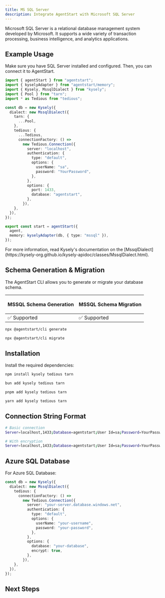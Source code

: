 ```yaml
---
title: MS SQL Server
description: Integrate AgentStart with Microsoft SQL Server
---
```


Microsoft SQL Server is a relational database management system developed by Microsoft. It supports a wide variety of transaction processing, business intelligence, and analytics applications.

## Example Usage

Make sure you have SQL Server installed and configured. Then, you can connect it to AgentStart.

```ts title="lib/agent.ts"
import { agentStart } from "agentstart";
import { kyselyAdapter } from "agentstart/memory";
import { Kysely, MssqlDialect } from "kysely";
import { Pool } from "tarn";
import * as Tedious from "tedious";

const db = new Kysely({
  dialect: new MssqlDialect({
    tarn: {
      ...Pool,
    },
    tedious: {
      ...Tedious,
      connectionFactory: () =>
        new Tedious.Connection({
          server: "localhost",
          authentication: {
            type: "default",
            options: {
              userName: "sa",
              password: "YourPassword",
            },
          },
          options: {
            port: 1433,
            database: "agentstart",
          },
        }),
    },
  }),
});

export const start = agentStart({
  agent,
  memory: kyselyAdapter(db, { type: "mssql" }),
});
```

<Callout>
  For more information, read Kysely's documentation on the
  [MssqlDialect](https://kysely-org.github.io/kysely-apidoc/classes/MssqlDialect.html).
</Callout>

## Schema Generation & Migration

The AgentStart CLI allows you to generate or migrate your database schema.

<table>
  <thead>
    <tr className="border-b">
      <th>
        <p className="font-bold text-[16px] mb-1">MSSQL Schema Generation</p>
      </th>
      <th>
        <p className="font-bold text-[16px] mb-1">MSSQL Schema Migration</p>
      </th>
    </tr>
  </thead>
  <tbody>
    <tr className="h-10">
      <td>✅ Supported</td>
      <td>✅ Supported</td>
    </tr>
  </tbody>
</table>

```bash title="Schema Generation"
npx @agentstart/cli generate
```

```bash title="Schema Migration"
npx @agentstart/cli migrate
```

## Installation

Install the required dependencies:

```bash tab="npm"
npm install kysely tedious tarn
```

```bash tab="bun"
bun add kysely tedious tarn
```

```bash tab="pnpm"
pnpm add kysely tedious tarn
```

```bash tab="yarn"
yarn add kysely tedious tarn
```

## Connection String Format

```bash
# Basic connection
Server=localhost,1433;Database=agentstart;User Id=sa;Password=YourPassword;

# With encryption
Server=localhost,1433;Database=agentstart;User Id=sa;Password=YourPassword;Encrypt=true;TrustServerCertificate=true;
```

## Azure SQL Database

For Azure SQL Database:

```ts
const db = new Kysely({
  dialect: new MssqlDialect({
    tedious: {
      connectionFactory: () =>
        new Tedious.Connection({
          server: "your-server.database.windows.net",
          authentication: {
            type: "default",
            options: {
              userName: "your-username",
              password: "your-password",
            },
          },
          options: {
            database: "your-database",
            encrypt: true,
          },
        }),
    },
  }),
});
```

## Next Steps

<Cards>
  <Card title="PostgreSQL" href="/docs/databases/postgresql" />
  <Card title="MySQL" href="/docs/databases/mysql" />
  <Card title="Other Databases" href="/docs/databases/other-relational-databases" />
</Cards>
